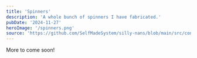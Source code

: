 ```yaml
---
title: 'Spinners'
description: 'A whole bunch of spinners I have fabricated.'
pubDate: '2024-11-27'
heroImage: '/spinners.png'
source: 'https://github.com/SelfMadeSystem/silly-nans/blob/main/src/content/collection/spinners.mdx'
---
```



<div class="flex flex-row flex-wrap justify-center gap-4">
  <SpinnerBetter className="h-16 w-16" client:load />
  <SpinnerBetter className="width-animate h-16 w-16" variableStrokeWidth strokeWidth={32} client:load />
  <SpinnerBetter
    className="width-animate h-16 w-16"
    variableStrokeWidth
    strokeWidth={32}
    dashMinLen={1}
    dashMaxLen={1}
    noLoad
  />
  <SpinnerBetter className="h-16 w-16" d="M 8 8 H 120 V 120 H 8 Z" client:load />
  <SpinnerBetter
    className="h-16 w-16"
    strokeWidth={8}
    d="M 58 4 L 112 33.4 V 94 L 58 124 L 4 94.6 V 34 Z"
    client:load
  />
  <SpinnerBetter
    className="h-16 w-16"
    strokeWidth={8}
    d="M 40.923 77.8462 L 96.3076 13.2308 L 124 4 L 114.7692 31.6924 L 50.1538 87.077 C 59.3846 96.3076 59.3846 105.5384 68.6154 96.3076 C 68.6154 105.5384 77.8462 114.7692 68.6154 114.7692 A 13.1076 13.1076 90 0 1 59.3846 124 A 46.1538 46.1538 90 0 0 40.923 96.3076 Q 36.3076 95.3846 36.3076 100.923 T 22.4616 112.923 T 15.077 105.5384 T 27.077 91.6924 T 31.6924 87.077 A 46.1538 46.1538 90 0 0 4 68.6154 A 13.1076 13.1076 90 0 1 13.2308 59.3846 C 13.2308 50.1538 22.4616 59.3846 31.6924 59.3846 C 22.4616 68.6154 31.6924 68.6154 40.923 77.8462 z"
    linejoin="miter"
    client:load
  />
  <SpinnerBetter
    className="spin-yay h-16 w-16"
    strokeWidth={8}
    pathLengthMult={0.25}
    dashMinLen={0}
    dashMaxLen={1}
    spinDuration={0}
    rotationDuration={2500}
    d="M 124 61 A 60 60 90 0 0 11.2 35.2 M 7 4 V 40 H 43 M 4 67 A 60 60 90 0 0 116.8 92.2 M 121 124 V 88 H 85"
    offset={0}
    linecap="butt"
    client:load
  />
  <SpinnerBetter className="h-16 w-16" pathLengthMult={0.5} dashMaxLen={0.6} spinDuration={2000} client:load />
  <SpinnerBetter className="h-16 w-16" pathLengthMult={0.5} dashMaxLen={1} spinDuration={2000} client:load />
  <SpinnerBetter className="h-16 w-16" pathLengthMult={0.5} dashMaxLen={0.8} d="M 8 8 H 120 V 120 H 8 Z" client:load />
  <SpinnerBetter className="h-16 w-16" dashMinLen={0.25} dashMaxLen={0.75} d="M 8 8 H 120 V 120 H 8 Z" client:load />
  <SpinnerBetter
    className="h-32 w-32"
    pathLengthMult={0.125}
    dashMinLen={0.1}
    dashMaxLen={0.5}
    strokeWidth={2}
    d="M 112.7504 4 H 15.2496 C 14.5594 4 13.9998 4.536 13.9998 5.197 V 122.803 C 13.9998 123.4642 14.5594 124 15.2496 124 H 112.7504 C 113.4406 124 114.0002 123.4642 114.0002 122.803 V 5.197 C 114.0002 4.536 113.4406 4 112.7504 4 Z M 111.5006 121.606 H 16.4994 V 6.3942 H 111.5006 V 121.606 Z M 60.4446 42.575 C 61.1348 42.575 61.6942 42.039 61.6942 41.3778 V 37.84 L 63.9832 37.935 C 64.6752 37.9666 65.256 37.4518 65.286 36.7912 C 65.316 36.1308 64.7814 35.572 64.0918 35.5434 L 60.499 35.3938 C 60.154 35.3778 59.8266 35.4994 59.5804 35.7248 C 59.3342 35.9506 59.1952 36.263 59.1952 36.5896 V 41.3778 C 59.1948 42.039 59.7544 42.575 60.4446 42.575 Z M 59.5276 95.2184 C 58.9942 94.7994 58.2062 94.8736 57.7688 95.385 C 57.3312 95.8962 57.4092 96.6506 57.943 97.0696 L 65.7536 103.2046 C 65.9862 103.3872 66.2666 103.476 66.5454 103.476 C 66.9066 103.476 67.2656 103.3268 67.5124 103.038 C 67.95 102.5268 67.872 101.7724 67.3384 101.3534 L 59.5276 95.2184 Z M 84.7114 69.8092 C 76.923 69.5328 73.9234 75.3498 73.4358 78.4426 L 71.7174 88.4682 C 71.6058 89.1208 72.067 89.7362 72.748 89.8436 C 72.8168 89.8544 72.8848 89.8598 72.952 89.8598 C 73.5532 89.8598 74.083 89.4428 74.1836 88.8562 L 75.9046 78.8152 C 75.9488 78.5346 77.088 71.9474 84.622 72.2014 C 85.3052 72.2248 85.8908 71.7088 85.9154 71.048 C 85.9404 70.3874 85.4012 69.8328 84.7114 69.8092 Z M 26.3056 111.1326 C 26.3056 111.7936 26.8652 112.3296 27.5554 112.3296 H 100.4446 C 101.1348 112.3296 101.6944 111.7936 101.6944 111.1326 V 16.8678 C 101.6944 16.2068 101.1348 15.6708 100.4446 15.6708 H 27.5554 C 26.8652 15.6708 26.3056 16.2068 26.3056 16.8678 V 111.1326 Z M 50.6242 53.1134 C 49.9434 54.9882 50.0084 57.6334 50.1268 59.1854 C 47.2488 59.6968 40.7676 62.1826 37.8956 74.0704 C 37.0178 75.1206 35.7492 76.241 34.4106 77.4228 C 32.5196 79.092 30.4702 80.903 28.8054 83.0664 V 41.0786 H 47.4444 C 47.4356 45.3634 48.3332 50.8796 50.6242 53.1134 Z M 99.195 86.9638 C 96.7676 78.343 92.6276 67.3576 86.9418 59.5472 C 85.2322 57.199 81.419 54.0536 79.3704 52.3636 L 79.2704 52.281 C 78.8352 49.566 78.2316 45.1606 77.6922 41.0788 H 99.1952 V 86.9638 Z M 59.6322 90.302 C 58.1138 89.5032 56.6432 88.8688 55.291 88.37 C 55.2976 88.0862 55.2794 87.7834 55.2956 87.543 C 55.8496 79.4072 60.8982 72.4944 70.3004 66.9958 C 77.4442 62.8182 84.5364 61.0854 84.6072 61.0682 C 84.7126 61.0426 84.832 61.0238 84.9562 61.0074 C 85.339 61.5362 85.7154 62.0814 86.085 62.6434 C 84.3046 62.9834 79.3182 64.1442 74.099 67.2376 C 68.4546 70.5824 61.555 76.8668 59.889 88.021 C 59.805 88.5848 59.6422 90.1048 59.6322 90.302 Z M 64.4042 67.2692 C 58.3038 67.7918 53.2436 65.1268 51.2962 62.8922 C 51.9036 60.619 56.8872 56.9694 60.4564 54.9822 C 60.872 54.751 61.1126 54.3112 61.0744 53.8522 L 60.8622 51.2974 C 61.0528 51.313 61.244 51.3242 61.4362 51.3284 L 61.7714 51.3344 C 64.129 51.3824 66.4188 50.604 68.2118 49.1316 L 68.224 49.1214 L 68.8048 65.0688 C 67.6604 65.7448 66.5726 66.4454 65.5456 67.1704 C 65.0454 67.2064 64.6136 67.2516 64.4042 67.2692 Z M 55.6112 35.8414 C 55.6082 35.8414 55.605 35.8414 55.6024 35.8414 L 54.031 35.8518 L 53.6246 30.9436 C 53.6348 30.9218 53.6476 30.9002 53.6564 30.8778 C 54.4436 30.1712 56.316 28.6926 58.3846 28.504 C 62.197 28.1556 66.884 28.6772 67.6426 33.113 L 68.1128 46.0598 L 66.5854 47.3132 C 65.2612 48.4008 63.5776 48.9778 61.8236 48.9406 L 61.4874 48.9346 C 59.5954 48.8946 57.7682 48.111 56.4752 46.7866 C 55.9342 46.2304 55.496 45.5934 55.1742 44.8948 C 54.852 44.1922 54.6584 43.4544 54.5978 42.6988 L 54.229 38.2446 L 55.6194 38.2356 C 56.3096 38.2308 56.8654 37.6914 56.8606 37.0304 C 56.8556 36.372 56.2974 35.8414 55.6112 35.8414 Z M 76.8716 53.0866 C 76.9178 53.3658 77.0652 53.6202 77.2886 53.8052 L 77.7394 54.1778 C 79.0532 55.2614 81.3862 57.1876 83.1622 58.9658 C 81.2818 59.4856 76.509 60.9524 71.2566 63.7032 L 70.6322 46.562 C 70.632 46.5554 70.6316 46.5486 70.6314 46.542 L 70.1384 32.957 C 70.1364 32.91 70.1318 32.8632 70.1242 32.8164 C 69.3406 27.9384 64.975 25.4996 58.1482 26.1206 C 57.1318 26.2134 56.177 26.51 55.3228 26.8936 C 56.642 25.2648 58.9136 23.721 62.7968 23.721 C 65.784 23.721 68.4172 24.8646 70.6236 27.1198 C 72.6956 29.2374 73.9962 31.9642 74.3846 35.0046 C 75.0194 39.974 76.1864 48.931 76.8716 53.0866 Z M 51.3988 34.3432 L 52.106 42.885 C 52.188 43.9072 52.45 44.9078 52.8868 45.86 C 53.3226 46.806 53.9148 47.667 54.6484 48.4212 C 55.666 49.4634 56.9282 50.256 58.3098 50.7492 L 58.5218 53.3052 C 57.6126 53.8438 55.918 54.8918 54.1956 56.1852 C 53.5964 56.6354 53.0522 57.073 52.5532 57.5006 C 52.5354 55.877 52.6954 54.1882 53.2256 53.398 C 53.4174 53.1122 53.4736 52.7614 53.3796 52.4336 C 53.2856 52.1056 53.0506 51.8318 52.7334 51.6796 C 50.5624 50.6396 49.278 41.5886 50.268 37.4566 C 50.5514 36.2732 50.9644 35.2252 51.3988 34.3432 Z M 28.805 109.9354 V 87.9232 C 30.2594 84.349 33.3596 81.6062 36.104 79.1834 C 37.1512 78.2592 38.1542 77.3704 39.0108 76.486 C 40.291 76.5526 43.6486 76.9442 44.5712 79.222 C 45.052 81.392 45.9722 83.2774 47.3146 84.797 C 47.5618 85.0766 47.9146 85.2208 48.2694 85.2208 C 48.5546 85.2208 48.8412 85.1278 49.0762 84.9376 C 49.6028 84.5106 49.6686 83.7552 49.223 83.2504 C 44.5956 78.0124 47.7008 69.089 47.7326 68.9994 C 47.9564 68.3744 47.6092 67.6942 46.957 67.4794 C 46.3014 67.2642 45.5928 67.5972 45.3686 68.2222 C 45.3314 68.3262 44.4524 70.8048 44.2298 74.0506 C 44.1984 74.5058 44.1854 74.952 44.1832 75.3916 C 42.9326 74.6956 41.5356 74.3654 40.43 74.2114 C 42.532 65.9196 46.4218 63.0122 48.9734 61.9946 C 48.8328 62.4002 48.7538 62.7948 48.7384 63.1788 C 48.7278 63.4416 48.808 63.7002 48.9662 63.915 C 50.1416 65.5102 52.2726 67.0414 54.813 68.1168 C 56.5372 68.8464 59.1152 69.6388 62.2914 69.722 C 56.4998 74.7754 53.2514 80.78 52.8018 87.3872 C 52.7984 87.439 52.7924 87.4922 52.7856 87.5458 C 50.2046 86.798 48.4334 86.5938 48.2504 86.5746 C 47.9776 86.5456 47.6974 86.6046 47.4608 86.7432 C 46.099 87.5404 45.182 88.7844 44.8092 90.3406 C 44.4662 91.7736 44.6212 93.377 45.2038 94.7614 C 44.0092 95.2876 42.6538 95.5568 41.5828 95.696 C 38.9878 91.3824 41.6438 89.2702 41.978 89.0292 C 42.531 88.6414 42.6548 87.8984 42.2536 87.3644 C 41.8506 86.8278 41.0692 86.7066 40.5092 87.0924 C 38.9078 88.1966 36.812 91.239 38.7312 95.5776 C 37.37 95.0658 35.251 93.629 35.611 89.664 C 35.7672 87.9436 36.3768 86.6704 37.4234 85.8806 C 39.163 84.5668 41.6396 84.902 41.6732 84.9074 C 42.3496 85.006 42.9904 84.5638 43.0988 83.9126 C 43.2074 83.2594 42.7426 82.6462 42.0612 82.5424 C 41.9164 82.5198 38.5116 82.0284 35.8988 83.9834 C 34.275 85.1984 33.3406 87.0398 33.121 89.4564 C 32.3982 97.4184 39.4752 98.2252 39.5464 98.232 C 39.5902 98.2364 44.4652 98.2158 47.5564 96.2422 C 47.6106 96.2078 48.8316 95.5056 48.8316 95.5056 C 49.0428 95.7682 49.3248 96.1064 49.6588 96.4876 L 44.7196 98.9748 C 44.3088 99.1816 44.0514 99.5898 44.0514 100.0342 V 103.6254 C 44.0514 104.2864 44.6108 104.8224 45.301 104.8224 S 46.5508 104.2864 46.5508 103.6254 V 100.7572 L 51.3974 98.3164 C 52.042 98.9418 52.7788 99.597 53.5926 100.2376 L 49.3254 101.4288 C 48.9536 101.5326 48.6538 101.7954 48.5118 102.1404 L 46.7936 106.3302 C 46.5408 106.9458 46.8572 107.6404 47.4996 107.8818 C 47.6496 107.9388 47.8046 107.965 47.9564 107.965 C 48.4554 107.965 48.9264 107.6768 49.1198 107.2056 L 50.614 103.5628 L 56.1758 102.0106 C 57.0824 102.5426 58.0478 103.02 59.0682 103.3958 C 59.2158 103.4504 59.3672 103.476 59.5164 103.476 C 60.0184 103.476 60.492 103.184 60.683 102.7084 C 60.9306 102.0914 60.6096 101.3988 59.965 101.1616 C 54.3284 99.0846 50.5904 93.8788 50.5542 93.8276 C 50.249 93.3958 49.6878 93.2026 49.1662 93.3492 L 47.5074 93.8164 C 47.1344 92.893 47.025 91.7984 47.246 90.8754 C 47.4336 90.092 47.8276 89.4682 48.42 89.016 C 50.534 89.3468 59.726 91.1684 66.5464 98.581 C 66.7934 98.8494 67.138 98.9864 67.4846 98.9864 C 67.778 98.9864 68.0728 98.888 68.3102 98.6874 C 68.828 98.2502 68.878 97.494 68.4216 96.9978 C 67.9894 96.5282 67.5476 96.0842 67.1014 95.6556 L 76.422 94.035 C 76.719 94.0028 80.3344 93.6712 82.59 96.4322 C 82.8364 96.7342 83.2038 96.8916 83.575 96.8916 C 83.8444 96.8916 84.1156 96.8086 84.3442 96.6372 C 84.8878 96.2296 84.9838 95.4772 84.5582 94.9568 C 81.3406 91.0188 76.2758 91.6368 76.061 91.6654 C 76.0436 91.6678 76.0264 91.6706 76.0086 91.6736 L 64.771 93.6272 C 63.89 92.9334 62.9996 92.3056 62.1114 91.7394 C 62.1236 91.1068 62.1302 90.355 62.1672 89.9684 C 62.2276 89.3426 62.3048 88.727 62.3994 88.1212 C 63.6658 80.0064 68.0122 73.6864 75.339 69.3174 C 81.2668 65.783 87.039 64.9072 87.1364 64.8928 C 87.208 64.8826 87.326 64.8682 87.4604 64.8502 C 94.4458 76.6756 98.7964 93.5176 99.1952 99.0316 V 109.9346 H 28.805 Z M 99.195 18.065 V 38.6844 H 77.378 C 77.1874 37.221 77.0122 35.8602 76.8658 34.7138 C 76.4126 31.1656 74.8844 27.9736 72.4474 25.4826 C 69.7496 22.7248 66.5028 21.3266 62.7968 21.3266 C 54.7376 21.3266 51.6466 27.0618 51.112 30.1802 C 50.3052 31.1864 48.635 33.5712 47.832 36.92 C 47.7136 37.4138 47.6212 38.0132 47.5556 38.6842 H 28.805 V 18.0646 H 99.195 Z"
    client:load
  />
  <SpinnerBetter
    className="h-16 w-16"
    spinDuration={4000}
    duration={2000}
    dashMinLen={0.4}
    dashMaxLen={0.6}
    strokeWidth={6}
    rotationDuration={2500}
    d="m 62.6389 64.2848 c -0.4465 1.2939 0.8056 2.4403 1.9757 2.6532 c 2.3974 0.4362 4.294 -1.7991 4.4994 -4.0078 c 0.3554 -3.8215 -3.1905 -6.6873 -6.7646 -6.8195 c -5.5692 -0.2061 -9.6214 4.9796 -9.6136 10.246 c 0.0114 7.6418 7.1666 13.0969 14.4521 12.8815 c 10.0399 -0.2968 17.1141 -9.7515 16.6233 -19.3828 C 83.1609 47.0914 71.0768 38.1821 58.7731 39.0163 C 42.9592 40.0884 31.9989 55.1317 33.2445 70.4344 C 34.8065 89.6245 53.139 102.8517 71.7673 101.1265 C 94.6599 99.0064 110.3698 77.0549 108.0968 54.7745 C 105.3504 27.8531 79.4499 9.4447 53.1908 12.3336 C 26.7013 15.2479 6.3797 37.8335 4 64"
    client:load
  />
  <SpinnerBetter
    className="h-16 w-16 overflow-visible"
    spinDuration={4000}
    duration={2000}
    dashMinLen={0.25}
    dashMaxLen={0.75}
    strokeWidth={2}
    rotationDuration={2500}
    d="M 63.3294 8.2383 C 87.7334 10.3498 109.4632 28.761 112.0755 54.3672 C 114.5642 78.7627 97.3878 102.771 72.138 105.1094 C 51.4004 107.0299 31.0143 92.3222 29.259 70.7578 c -1.4167 -17.4051 11.0373 -34.496 29.2461 -35.7305 c 14.3978 -0.9761 28.5271 9.4408 29.3008 24.625 c 0.597 11.7152 -8.0076 23.2127 -20.5 23.582 c -9.3569 0.2766 -18.5552 -6.7353 -18.5703 -16.8711 c -0.0108 -7.3221 5.6429 -14.5504 13.7617 -14.25 c 2.8051 0.1038 5.4213 1.2044 7.4492 3.1094 c 2.0279 1.905 3.4521 4.8543 3.1523 8.0781 c -0.1963 2.1107 -1.0867 3.9944 -2.6172 5.4883 c -1.5305 1.4939 -4.0167 2.5527 -6.582 2.0859 c -1.5819 -0.2878 -2.8533 -1.007 -3.9258 -2.2695 c -1.0725 -1.2625 -1.8314 -3.5438 -1.1133 -5.625 c 0.7806 -1.8347 2.7932 -2.8143 4.7188 -2.2969 c -0.4698 -0.2347 -0.9072 -0.5569 -1.375 -0.5742 c -3.0197 -0.1117 -5.4735 3.0315 -5.4688 6.2422 c 0.0076 5.1478 5.1218 9.0409 10.3359 8.8867 c 7.5874 -0.2243 13.1307 -7.6324 12.7461 -15.1797 c -0.5271 -10.3435 -10.5639 -17.743 -20.7734 -17.0508 c -13.419 0.9098 -22.887 13.9013 -21.8125 27.1016 c 1.3688 16.8159 17.6491 28.565 34.168 27.0352 c 20.5354 -1.9018 34.7759 -21.7997 32.7188 -41.9648 C 101.611 30.6011 77.7689 13.6529 53.6301 16.3086 C 29.1526 19.0015 10.1981 40.0356 7.9856 64.3633 C 7.7855 66.564 5.8386 68.1855 3.638 67.9844 C 1.4372 67.7842 -0.1843 65.8374 0.0169 63.6367 C 2.5638 35.6314 24.2537 11.495 52.7551 8.3594 c 3.5474 -0.3903 7.0879 -0.4227 10.5742 -0.1211 z"
    client:load
  />
</div>

<div class="w-fit mx-auto">More to come soon!</div>
